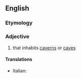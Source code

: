 ==English==

===Etymology===
{{suffix|en|cavern|colous}}

===Adjective===
{{en-adj}}

# {{lb|en|rare}} that inhabits [[cavern]]s or [[cave]]s

====Translations====
{{trans-top}}
* Italian: {{t+|it|cavernicolo}}
{{trans-mid}}
{{trans-bottom}}